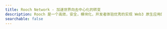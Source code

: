 ```yaml
---
title: Rooch Network - 加速世界向去中心化的转变
description: Rooch 是一个高效，安全，模块化，开发者体验优秀的实现 Web3 原生应用的基础设施解决方案
searchable: false
---
```



<TitleHero
  title="Rooch"
  slogan="加速世界向去中心化的转变"
  description="Rooch 是一个高效，安全，模块化，开发者体验优秀的实现 Web3 原生应用的基础设施解决方案"
  button="了解更多"
  buttonHref="/docs/introduction"
/>
